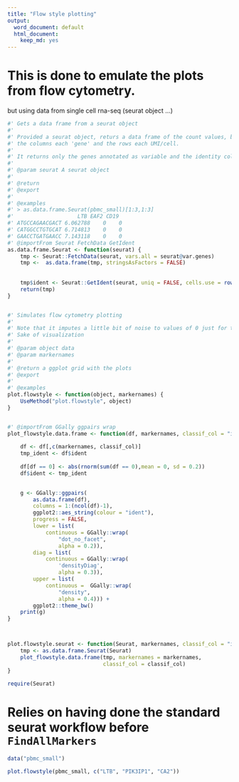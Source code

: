 ```yaml
---
title: "Flow style plotting"
output:
  word_document: default
  html_document:
    keep_md: yes
---
```


# This is done to emulate the plots from flow cytometry.

but using data from single cell rna-seq (seurat object ...)


```r

#' Gets a data frame from a seurat object
#' 
#' Provided a seurat object, returs a data frame of the count values, being 
#' the columns each 'gene' and the rows each UMI/cell.
#'
#' It returns only the genes annotated as variable and the identity column.
#'
#' @param seurat A seurat object
#'
#' @return
#' @export
#'
#' @examples
#' > as.data.frame.Seurat(pbmc_small)[1:3,1:3]
#'                    LTB EAF2 CD19
#' ATGCCAGAACGACT 6.062788    0    0
#' CATGGCCTGTGCAT 6.714813    0    0
#' GAACCTGATGAACC 7.143118    0    0
#' @importFrom Seurat FetchData GetIdent
as.data.frame.Seurat <- function(seurat) {
    tmp <- Seurat::FetchData(seurat, vars.all = seurat@var.genes) 
    tmp <-  as.data.frame(tmp, stringsAsFactors = FALSE) 
       
    
    tmp$ident <- Seurat::GetIdent(seurat, uniq = FALSE, cells.use = rownames(tmp))
    return(tmp)
}


#' Simulates flow cytometry plotting
#' 
#' Note that it imputes a little bit of noise to values of 0 just for the
#' Sake of visualization
#'
#' @param object data
#' @param markernames 
#'
#' @return a ggplot grid with the plots
#' @export
#'
#' @examples
plot.flowstyle <- function(object, markernames) {
    UseMethod("plot.flowstyle", object)
} 


#' @importFrom GGally ggpairs wrap
plot_flowstyle.data.frame <- function(df, markernames, classif_col = "ident") {
    
    df <- df[,c(markernames, classif_col)] 
    tmp_ident <- df$ident
    
    df[df == 0] <- abs(rnorm(sum(df == 0),mean = 0, sd = 0.2))
    df$ident <- tmp_ident
    

    g <- GGally::ggpairs(
        as.data.frame(df),
        columns = 1:(ncol(df)-1),
        ggplot2::aes_string(colour = "ident"),
        progress = FALSE,
        lower = list(
            continuous = GGally::wrap(
                "dot_no_facet",
                alpha = 0.2)),
        diag = list(
            continuous = GGally::wrap(
                'densityDiag',
                alpha = 0.3)),
        upper = list(
            continuous =  GGally::wrap(
                "density",
                alpha = 0.4))) + 
        ggplot2::theme_bw()
    print(g)
}



plot.flowstyle.seurat <- function(Seurat, markernames, classif_col = "ident") {
    tmp <- as.data.frame.Seurat(Seurat)
    plot_flowstyle.data.frame(tmp, markernames = markernames,
                              classif_col = classif_col)
}


```
 

```r
require(Seurat)
```

# Relies on having done the standard seurat workflow before `FindAllMarkers`

```r
data("pbmc_small")

plot.flowstyle(pbmc_small, c("LTB", "PIK3IP1", "CA2"))

```

 